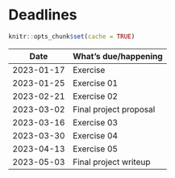 # Deadlines {- #deadlines}

```r
knitr::opts_chunk$set(cache = TRUE)
```

| Date      | What's due/happening |
|-----------|----------------------|
| 2023-01-17   | Exercise |
| 2023-01-25 | Exercise 01 |
| 2023-02-21  | Exercise 02 |
| 2023-03-02 | Final project proposal |
| 2023-03-16  | Exercise 03 |
| 2023-03-30  | Exercise 04 |
| 2023-04-13 | Exercise 05 |
| 2023-05-03  | Final project writeup |
